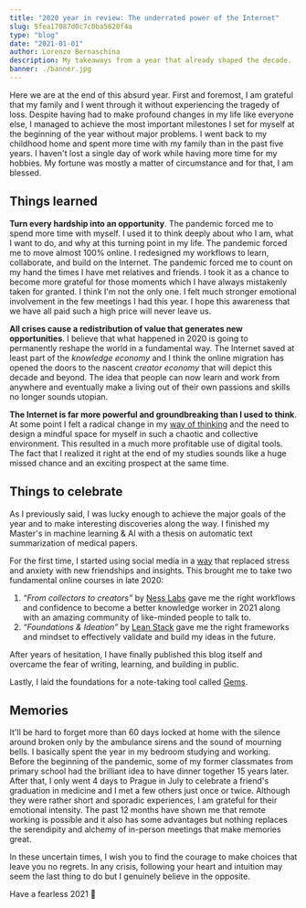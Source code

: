 ```yaml
---
title: "2020 year in review: The underrated power of the Internet"
slug: 5fea17087d0c7c0ba5620f4a
type: "blog"
date: "2021-01-01"
author: Lorenzo Bernaschina
description: My takeaways from a year that already shaped the decade.
banner: ./banner.jpg
---
```


Here we are at the end of this absurd year. First and foremost, I am grateful that my family and I went through it without experiencing the tragedy of loss. Despite having had to make profound changes in my life like everyone else, I managed to achieve the most important milestones I set for myself at the beginning of the year without major problems. I went back to my childhood home and spent more time with my family than in the past five years. I haven't lost a single day of work while having more time for my hobbies. My fortune was mostly a matter of circumstance and for that, I am blessed.

## Things learned
**Turn every hardship into an opportunity**. The pandemic forced me to spend more time with myself. I used it to think deeply about who I am, what I want to do, and why at this turning point in my life. The pandemic forced me to move almost 100% online. I redesigned my workflows to learn, collaborate, and build on the Internet. The pandemic forced me to count on my hand the times I have met relatives and friends. I took it as a chance to become more grateful for those moments which I have always mistakenly taken for granted. I think I'm not the only one. I felt much stronger emotional involvement in the few meetings I had this year. I hope this awareness that we have all paid such a high price will never leave us.

**All crises cause a redistribution of value that generates new opportunities**. I believe that what happened in 2020 is going to permanently reshape the world in a fundamental way. The Internet saved at least part of the *knowledge economy* and I think the online migration has opened the doors to the nascent *creator economy* that will depict this decade and beyond. The idea that people can now learn and work from anywhere and eventually make a living out of their own passions and skills no longer sounds utopian. 

**The Internet is far more powerful and groundbreaking than I used to think**. At some point I felt a radical change in my [way of thinking](/article/5f403343fe69624f95ab15d9) and the need to design a mindful space for myself in such a chaotic and collective environment. This resulted in a much more profitable use of digital tools. The fact that I realized it right at the end of my studies sounds like a huge missed chance and an exciting prospect at the same time.

## Things to celebrate
As I previously said, I was lucky enough to achieve the major goals of the year and to make interesting discoveries along the way. I finished my Master's in machine learning & AI with a thesis on automatic text summarization of medical papers. 

For the first time, I started using social media in a [way](/article/5f3bfc27fe69624f95ab15d8) that replaced stress and anxiety with new friendships and insights. This brought me to take two fundamental online courses in late 2020: 
1. *“From collectors to creators”* by [Ness Labs](https://nesslabs.com/) gave me the right workflows and confidence to become a better knowledge worker in 2021 along with an amazing community of like-minded people to talk to. 
2. *“Foundations & Ideation”* by [Lean Stack](https://leanstack.com/) gave me the right frameworks and mindset to effectively validate and build my ideas in the future.

After years of hesitation, I have finally published this blog itself and overcame the fear of writing, learning, and building in public. 

Lastly, I laid the foundations for a note-taking tool called [Gems](/article/gems). 

## Memories
It'll be hard to forget more than 60 days locked at home with the silence around broken only by the ambulance sirens and the sound of mourning bells. I basically spent the year in my bedroom studying and working. Before the beginning of the pandemic, some of my former classmates from primary school had the brilliant idea to have dinner together 15 years later. After that, I only went 4 days to Prague in July to celebrate a friend's graduation in medicine and I met a few others just once or twice. Although they were rather short and sporadic experiences, I am grateful for their emotional intensity. The past 12 months have shown me that remote working is possible and it also has some advantages but nothing replaces the serendipity and alchemy of in-person meetings that make memories great. 

In these uncertain times, I wish you to find the courage to make choices that leave you no regrets. In any crisis, following your heart and intuition may seem the last thing to do but I genuinely believe in the opposite. 

Have a fearless 2021 🎉